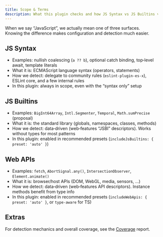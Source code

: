 ```yaml
---
title: Scope & Terms
description: What this plugin checks and how JS Syntax vs JS Builtins vs Web APIs.
---
```


<Callout title="Three surfaces of JavaScript" type="info">
When we say “JavaScript”, we actually mean one of three surfaces. Knowing the
difference makes configuration and detection much easier.
</Callout>

## JS Syntax
- Examples: nullish coalescing (`a ?? b`), optional catch binding, top‑level await, template literals
- What it is: ECMAScript language syntax (operators, statements)
- How we detect: delegate to community rules (`eslint-plugin-es-x`), ESLint core, and a few internal rules
- In this plugin: always in scope, even with the “syntax only” setup

## JS Builtins
- Examples: `BigInt64Array`, `Intl.Segmenter`, `Temporal`, `Math.sumPrecise` (proposal)
- What it is: the standard library (globals, namespaces, classes, methods)
- How we detect: data‑driven (web‑features “JSBI” descriptors). Works without types for most patterns
- In this plugin: enabled in recommended presets (`includeJsBuiltins: { preset: 'auto' }`)

## Web APIs
- Examples: `fetch`, `AbortSignal.any()`, `IntersectionObserver`, `Element.animate()`
- What it is: browser/host APIs (DOM, WebGL, media, sensors, …)
- How we detect: data‑driven (web‑features API descriptors). Instance methods benefit from type info
- In this plugin: enabled in recommended presets (`includeWebApis: { preset: 'auto' }`, or `type‑aware` for TS)

## Extras
For detection mechanics and overall coverage, see the
[Coverage](/docs/meta/coverage) report.
<Card title="Coverage" href="/docs/meta/coverage" description="What’s covered, at a glance" />

